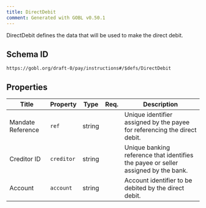 ```yaml
---
title: DirectDebit
comment: Generated with GOBL v0.50.1
---
```


DirectDebit defines the data that will be used to make the direct debit.

## Schema ID

`https://gobl.org/draft-0/pay/instructions#/$defs/DirectDebit`

## Properties

| Title             | Property   | Type   | Req. | Description                                                                        |
|-------------------|------------|--------|------|------------------------------------------------------------------------------------|
| Mandate Reference | `ref`      | string |      | Unique identifier assigned by the payee for referencing the direct debit.          |
| Creditor ID       | `creditor` | string |      | Unique banking reference that identifies the payee or seller assigned by the bank. |
| Account           | `account`  | string |      | Account identifier to be debited by the direct debit.                              |

